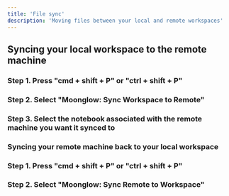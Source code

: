 ```yaml
---
title: 'File sync'
description: 'Moving files between your local and remote workspaces'
---
```


## Syncing your local workspace to the remote machine

### Step 1. Press "cmd + shift + P" or "ctrl + shift + P"

### Step 2. Select "Moonglow: Sync Workspace to Remote"

### Step 3. Select the notebook associated with the remote machine you want it synced to

### Syncing your remote machine back to your local workspace

### Step 1. Press "cmd + shift + P" or "ctrl + shift + P"

### Step 2. Select "Moonglow: Sync Remote to Workspace"